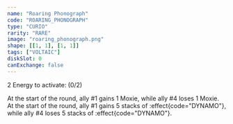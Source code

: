 ```yaml
---
name: "Roaring Phonograph"
code: "ROARING_PHONOGRAPH"
type: "CURIO"
rarity: "RARE"
image: "roaring_phonograph.png"
shape: [[1, 1], [1, 1]]
tags: ["VOLTAIC"]
diskSlot: 0
canExchange: false
---
```


2 Energy to activate: (0/2)

At the start of the round, ally #1 gains 1 Moxie, while ally #4 loses 1 Moxie. At the start of the round, ally #1 gains 5 stacks of :effect{code="DYNAMO"}, while ally #4 loses 5 stacks of :effect{code="DYNAMO"}.
